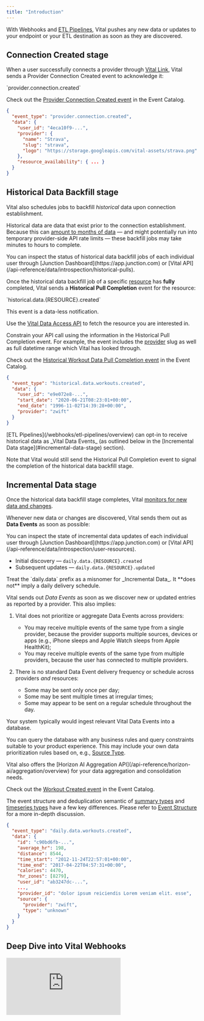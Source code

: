```yaml
---
title: "Introduction"
---
```


With Webhooks and [ETL Pipelines](/webhooks/etl-pipelines/overview), Vital pushes any new data or updates to your endpoint
or your ETL destination as soon as they are discovered.


## Connection Created stage

When a user successfully connects a provider through [Vital Link](/wearables/connecting-providers/introduction), Vital sends a
Provider Connection Created event to acknowledge it:

<AccordionGroup>

<Accordion title="Event Type" defaultOpen>
`provider.connection.created`
</Accordion>

<Accordion title="Example" defaultOpen>

Check out the [Provider Connection Created event](/event-catalog/provider.connection.created) in the Event Catalog.

```json Webhook Event
{
  "event_type": "provider.connection.created",
  "data": {
    "user_id": "4eca10f9-...",
    "provider": {
      "name": "Strava",
      "slug": "strava",
      "logo": "https://storage.googleapis.com/vital-assets/strava.png"
    },
    "resource_availability": { ... }
  }
}
```
</Accordion>

</AccordionGroup>

## Historical Data Backfill stage

Vital also schedules jobs to backfill _historical_ data upon connection establishment.

Historical data are data that exist prior to the connection establishment. Because this can [amount to months of data](/wearables/providers/introduction#historical-data-pull-range)
— and might potentially run into temporary provider-side API rate limits — these backfill jobs may take minutes to hours to complete.

<Note>
You can inspect the status of historical data backfill jobs of each individual user through [Junction Dashboard](https://app.junction.com) or
[Vital API](/api-reference/data/introspection/historical-pulls).
</Note>

Once the historical data backfill job of a specific [resource](/wearables/providers/resources) has **fully** completed, Vital sends a **Historical Pull Completion** event for the resource:

<AccordionGroup>

<Accordion title="Event Type" defaultOpen>
`historical.data.{RESOURCE}.created`
</Accordion>

<Accordion title="Usage" defaultOpen>

This event is a data-less notification.

Use the [Vital Data Access API](/api-reference/data/sleep/get-summary) to fetch the resource you are interested in.

Constrain your API call using the information in the Historical Pull Completion event. For example, the event includes the
[provider](/wearables/providers/introduction) slug as well as full datetime range which Vital has looked through.

</Accordion>

<Accordion title="Example" defaultOpen>

Check out the [Historical Workout Data Pull Completion event](/event-catalog/historical.data.workouts.created) in the Event Catalog.

```json
{
  "event_type": "historical.data.workouts.created",
  "data": {
    "user_id": "e9e072e8-...",
    "start_date": "2020-06-21T08:23:01+00:00",
    "end_date": "1996-11-02T14:39:28+00:00",
    "provider": "zwift"
  }
}
```
</Accordion>
</AccordionGroup>

<Note>
[ETL Pipelines](/webhooks/etl-pipelines/overview) can opt-in to receive historical data as _Vital Data Events_
(as outlined below in the [Incremental Data stage](#incremental-data-stage) section).


Note that Vital would still send the Historical Pull Completion event to signal the completion of the historical data backfill stage.
</Note>

## Incremental Data stage

Once the historical data backfill stage completes, Vital [monitors for new data and changes](/wearables/providers/introduction#data-frequency).

Whenever new data or changes are discovered, Vital sends them out as **Data Events** as soon as possible:

<Note>
You can inspect the state of incremental data updates of each individual user through [Junction Dashboard](https://app.junction.com) or
[Vital API](/api-reference/data/introspection/user-resources).
</Note>

<AccordionGroup>

<Accordion title="Event Types" defaultOpen>

* Initial discovery — `daily.data.{RESOURCE}.created`
* Subsequent updates — `daily.data.{RESOURCE}.updated`

<Warning>
Treat the `daily.data` prefix as a misnomer for _Incremental Data_. It **does not** imply a daily delivery schedule.
</Warning>

</Accordion>


<Accordion title="Usage" defaultOpen>

Vital sends out _Data Events_ as soon as we discover new or updated entries as reported by a provider. This also implies:

1. Vital does not prioritize or aggregate Data Events across providers:

    * You may receive multiple events of the same type from a single provider, because the provider supports multiple
      sources, devices or apps (e.g., iPhone sleeps and Apple Watch sleeps from Apple HealthKit);
    * You may receive multiple events of the same type from multiple providers, because the user has connected to multiple
      providers.

2. There is no standard Data Event delivery frequency or schedule across providers _and_ resources:

    * Some may be sent only once per day;
    * Some may be sent multiple times at irregular times;
    * Some may appear to be sent on a regular schedule throughout the day.

Your system typically would ingest relevant Vital Data Events into a database.

You can query the database with any business rules and query constraints suitable to your product experience. This may include
your own data prioritization rules based on, e.g., [Source Type](/wearables/providers/data-attributions#source-type).


<Note>
Vital also offers the [Horizon AI Aggregation API](/api-reference/horizon-ai/aggregation/overview) for your data aggregation
and consolidation needs.
</Note>

</Accordion>


<Accordion title="Example" defaultOpen>

Check out the [Workout Created event](/event-catalog/daily.data.workouts.created) in the Event Catalog.

<Warning>The event structure and deduplication semantic of [summary types](/wearables/providers/resources) and [timeseries types](/wearables/providers/resources) have a few key differences. Please refer to [Event Structure](/webhooks/event-structure) for a more in-depth discussion.</Warning>

```json
{
  "event_type": "daily.data.workouts.created",
  "data": {
    "id": "c90bd6fb-...",
    "average_hr": 198,
    "distance": 8544,
    "time_start": "2012-11-24T22:57:01+00:00",
    "time_end": "2017-04-22T04:57:31+00:00",
    "calories": 4470,
    "hr_zones": [8279],
    "user_id": "ab3247dc-...",
    ...,
    "provider_id": "dolor ipsum reiciendis Lorem veniam elit. esse",
    "source": {
      "provider": "zwift",
      "type": "unknown"
    }
  }
}
```
</Accordion>

</AccordionGroup>


## Deep Dive into Vital Webhooks

<div
  style={{
    position: "relative",
    paddingBottom: "56.872037914691944%",
    height: 0
  }}
>
  <iframe
    src="https://www.loom.com/embed/0121d272e21b44049dd4d418302580a5?sid=0dc174e1-20e6-4fd9-9824-0fc2d5eaf95f"
    frameBorder={0}
    webkitallowfullscreen=""
    mozallowfullscreen=""
    allowFullScreen=""
    style={{
      position: "absolute",
      top: 0,
      left: 0,
      width: "100%",
      height: "100%"
    }}
    loading="lazy"
  />
</div>

### Managing Webhooks

You can manage your team's webhooks programmatically using our [Webhooks API](/api-reference/org-management/team-webhook/list). This API allows you to:

- **CRUD** (create/read/update/delete) your webhooks
- Manage webhook **headers**
- Update webhook **secrets**

### Authenticating Webhooks

You can verify the webhook signature. Each webhook request we send includes these three headers:

- `svix-id`
- `svix-timestamp`
- `svix-signature`

You’ll also need your webhook secret, which you can find in your Junction Dashboard > Webhooks > Endpoint tabs under "Signing Secret".

**Option 1:** Use a Svix SDK

If you’re using a compatible language, the easiest way is to utilize the [official Svix SDKs](https://docs.svix.com/receiving/verifying-payloads/how), which handle signature verification for you.

**Option 2:** Manual Verification

If the Svix SDKs are not an option, you can manually verify them following the instructions [here](https://docs.svix.com/receiving/verifying-payloads/how-manual).